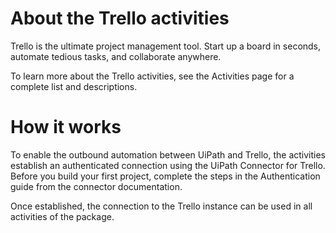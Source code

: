﻿# About the Trello activities

Trello is the ultimate project management tool. Start up a board in seconds, automate tedious tasks, and collaborate anywhere.



To learn more about the Trello activities, see the Activities page for a complete list and descriptions.

# How it works

To enable the outbound automation between UiPath and Trello, the activities establish an authenticated connection using the UiPath Connector for Trello. Before you build your first project, complete the steps in the Authentication guide from the connector documentation.

Once established, the connection to the Trello instance can be used in all activities of the package.
